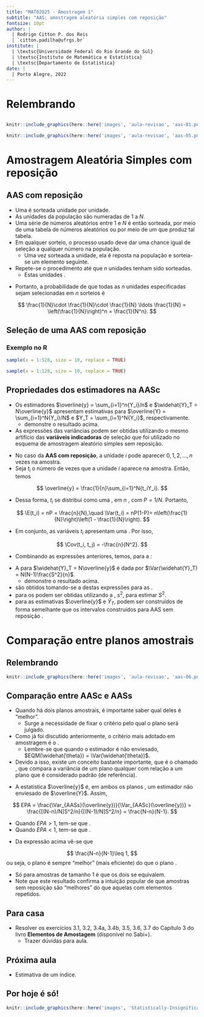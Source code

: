```yaml
---
title: "MAT02025 - Amostragem 1"
subtitle: "AAS: amostragem aleatória simples com reposição"
fontsize: 10pt
author: |
  | Rodrigo Citton P. dos Reis
  | `citton.padilha@ufrgs.br`
institute: |
  | \textsc{Universidade Federal do Rio Grande do Sul}
  | \textsc{Instituto de Matemática e Estatística}
  | \textsc{Departamento de Estatística}
date: |
  | Porto Alegre, 2022
---
```


# Relembrando

## {.allowframebreaks}

```r

knitr::include_graphics(here::here('images', 'aula-revisao', 'aas-01.png'))

```

\framebreak

```r

knitr::include_graphics(here::here('images', 'aula-revisao', 'aas-05.png'))

```

# Amostragem Aleatória Simples com reposição

## AAS com reposição {.allowframebreaks}

- Uma \structure{amostra aleatória simples com reposição (AASc)} é sorteada unidade por unidade.
- As unidades da população são numeradas de $1$ a $N$.
- Uma série de números aleatórios entre $1$ e $N$ é então sorteada, por meio de uma tabela de números aleatórios ou por meio de um \structure{programa de computador} que produz tal tabela.
- Em qualquer sorteio, o processo usado deve dar uma chance igual de seleção a qualquer número na população.
    + Uma vez sorteada a unidade, ela é reposta na população e sorteia-se um elemento seguinte.
- Repete-se o procedimento até que $n$ unidades tenham sido sorteadas.
    + Estas unidades \structure{constituem a amostra (selecionada)}.

\framebreak

- Portanto, a probabilidade de que todas as $n$ unidades especificadas sejam selecionadas em $n$ sorteios é

$$
\frac{1}{N}\cdot \frac{1}{N}\cdot \frac{1}{N} \ldots  \frac{1}{N} = \left(\frac{1}{N}\right)^n = \frac{1}{N^n}.
$$

## Seleção de uma AAS com reposição

### Exemplo no R

```r

sample(x = 1:528, size = 10, replace = TRUE)

sample(x = 1:128, size = 10, replace = TRUE)

```

## Propriedades dos estimadores na AASc {.allowframebreaks}

- Os estimadores $\overline{y} = \sum_{i=1}^n{Y_i}/n$ e $\widehat{Y}_T = N\overline{y}$ apresentam estimativas \structure{não enviesadas} para $\overline{Y} = \sum_{i=1}^N{Y_i}/N$ e $Y_T = \sum_{i=1}^N{Y_i}$, respectivamente.
    + \structure{Exercício:} demonstre o resultado acima.
- As expressões das variâncias podem ser obtidas utilizando o mesmo artifício das __variáveis indicadoras__ de seleção que foi utilizado no esquema de amostragem aleatório simples sem reposição.

\framebreak

- No caso da __AAS com reposição__, a unidade $i$ pode aparecer $0, 1, 2, \ldots, n$ vezes na amostra.
- Seja $t_i$ o número de vezes que a unidade $i$ aparece na amostra. Então, temos

$$
\overline{y} = \frac{1}{n}\sum_{i=1}^N{t_iY_i}.
$$

\framebreak

- Dessa forma, $t_i$ se distribui como uma \structure{variável binomial}, em $n$ \structure{tentativas}, com $P = 1/N$. Portanto,

$$
\E(t_i) = nP = \frac{n}{N},\quad \Var(t_i) = nP(1-P)= n\left(\frac{1}{N}\right)\left(1 - \frac{1}{N}\right).
$$

- Em conjunto, as variáveis $t_i$ apresentam uma \structure{distribuição multinomial}. Por isso,

$$
\Cov(t_i, t_j) = -\frac{n}{N^2}.
$$

\framebreak

- Combinando as expressões anteriores, temos, para a \structure{amostragem aleatória simples com reposição}:

\begin{align*}
\textcolor{red}{\Var(\overline{y})} &= \frac{1}{n^2}\left[\sum_{i=1}^N{Y_i^2}\frac{n(N-1)}{N^2} - 2\sum_{i<j}{Y_iY_j} \frac{n}{N^2}\right]\\
&= \frac{1}{nN}\sum_{i=1}^N{(Y_i- \overline{Y})^2} = \frac{\sigma^2}{n} = \textcolor{red}{\frac{N-1}{N}\frac{S^2}{n}}.
\end{align*}

\framebreak

- A \structure{variância} para $\widehat{Y}_T = N\overline{y}$ é dada por $\Var(\widehat{Y}_T) = N(N-1)\frac{S^2}{n}$.
    + \structure{Exercício:} demonstre o resultado acima.
- \structure{Erros padrões} são obtidos tomando-se a \structure{raiz quadrada} destas expressões para as \structure{variâncias}.
- \structure{Estimativas} para os \structure{erros padrões} podem ser obtidas utilizando a \structure{variância amostral}, $s^2$, para estimar $S^2$.
- \structure{Supondo normalidade} para as estimativas $\overline{y}$ e $\widehat{Y}_T$, \structure{intervalos de confiança} podem ser construídos de forma semelhante que os intervalos construídos para AAS sem reposição \structure{(AASs)}.

# Comparação entre planos amostrais

## Relembrando

```r

knitr::include_graphics(here::here('images', 'aula-revisao', 'aas-06.png'))

```

## Comparação entre AASc e AASs {.allowframebreaks}

- Quando há dois planos amostrais, é importante saber qual deles é "melhor".
    + Surge a necessidade de fixar o critério pelo qual o plano será julgado.
- Como já foi discutido anteriormente, o critério mais adotado em amostragem é o \structure{Erro Quadrático Médio}.
    + Lembre-se que quando o estimador é não enviesado, $EQM(\widehat{\theta}) = \Var(\widehat{\theta})$.
- Devido a isso, existe um conceito bastante importante, que é o chamado \structure{efeito do planejamento (EPA, do inglês \emph{design effect}, ``deff'')}, que compara a variância de um plano qualquer com relação a um plano que é considerado padrão (de referência).

\framebreak

- A estatística $\overline{y}$ é, em ambos os planos \structure{(AASc e AASs)}, um estimador não enviesado de $\overline{Y}$. Assim,

$$
EPA = \frac{\Var_{AASs}(\overline{y})}{\Var_{AASc}(\overline{y})} = \frac{[(N-n)/N]S^2/n}{[(N-1)/N]S^2/n} = \frac{N-n}{N-1}.
$$

- Quando $EPA > 1$, tem-se que \structure{o plano do numerador é menos eficiente que o padrão}.
- Quando $EPA < 1$, tem-se que \structure{o plano do numerador é mais eficiente que o padrão}.

\framebreak

- Da expressão acima vê-se que 

$$
\frac{N-n}{N-1}\leq 1,
$$
ou seja, o plano \structure{AASs} é sempre "melhor" (mais eficiente) do que o plano \structure{AASc}.

- Só para amostras de tamanho $1$ é que os dois se equivalem.
- Note que este resultado confirma a intuição popular de que amostras sem reposição são "melhores" do que aquelas com elementos repetidos.

## Para casa

- Resolver os exercícios\footnote{PQP} 3.1, 3.2, 3.4a, 3.4b, 3.5, 3.6, 3.7 do Capítulo 3 do livro __Elementos de Amostagem__\footnote{Bolfarine, H. e Bussab, W. O. {\bf Elementos de Amostagem}, Blucher, 2005, p. 83-85.} (disponível no Sabi+).
    + Trazer dúvidas para aula.

## Próxima aula

- Estimativa de um índice.

## Por hoje é só!

\begin{center}
{\bf Bons estudos!}
\end{center}

```r

knitr::include_graphics(here::here('images', 'Statistically-Insignificant-barras05.jpg'))

```

